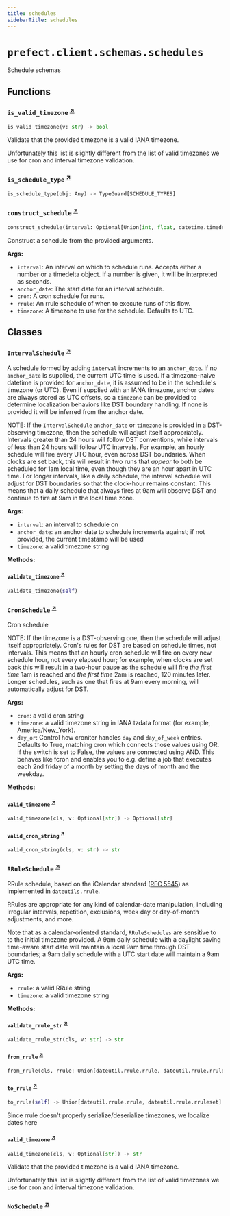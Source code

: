 ```yaml
---
title: schedules
sidebarTitle: schedules
---
```


# `prefect.client.schemas.schedules`



Schedule schemas


## Functions

### `is_valid_timezone` <sup><a href="https://github.com/prefecthq/prefect/blob/main/src/prefect/client/schemas/schedules.py#L29" target="_blank">↗</a></sup>

```python
is_valid_timezone(v: str) -> bool
```


Validate that the provided timezone is a valid IANA timezone.

Unfortunately this list is slightly different from the list of valid
timezones we use for cron and interval timezone validation.


### `is_schedule_type` <sup><a href="https://github.com/prefecthq/prefect/blob/main/src/prefect/client/schemas/schedules.py#L333" target="_blank">↗</a></sup>

```python
is_schedule_type(obj: Any) -> TypeGuard[SCHEDULE_TYPES]
```

### `construct_schedule` <sup><a href="https://github.com/prefecthq/prefect/blob/main/src/prefect/client/schemas/schedules.py#L337" target="_blank">↗</a></sup>

```python
construct_schedule(interval: Optional[Union[int, float, datetime.timedelta]] = None, anchor_date: Optional[Union[datetime.datetime, str]] = None, cron: Optional[str] = None, rrule: Optional[str] = None, timezone: Optional[str] = None) -> SCHEDULE_TYPES
```


Construct a schedule from the provided arguments.

**Args:**
- `interval`: An interval on which to schedule runs. Accepts either a number
or a timedelta object. If a number is given, it will be interpreted as seconds.
- `anchor_date`: The start date for an interval schedule.
- `cron`: A cron schedule for runs.
- `rrule`: An rrule schedule of when to execute runs of this flow.
- `timezone`: A timezone to use for the schedule. Defaults to UTC.


## Classes

### `IntervalSchedule` <sup><a href="https://github.com/prefecthq/prefect/blob/main/src/prefect/client/schemas/schedules.py#L46" target="_blank">↗</a></sup>


A schedule formed by adding `interval` increments to an `anchor_date`. If no
`anchor_date` is supplied, the current UTC time is used.  If a
timezone-naive datetime is provided for `anchor_date`, it is assumed to be
in the schedule's timezone (or UTC). Even if supplied with an IANA timezone,
anchor dates are always stored as UTC offsets, so a `timezone` can be
provided to determine localization behaviors like DST boundary handling. If
none is provided it will be inferred from the anchor date.

NOTE: If the `IntervalSchedule` `anchor_date` or `timezone` is provided in a
DST-observing timezone, then the schedule will adjust itself appropriately.
Intervals greater than 24 hours will follow DST conventions, while intervals
of less than 24 hours will follow UTC intervals. For example, an hourly
schedule will fire every UTC hour, even across DST boundaries. When clocks
are set back, this will result in two runs that *appear* to both be
scheduled for 1am local time, even though they are an hour apart in UTC
time. For longer intervals, like a daily schedule, the interval schedule
will adjust for DST boundaries so that the clock-hour remains constant. This
means that a daily schedule that always fires at 9am will observe DST and
continue to fire at 9am in the local time zone.

**Args:**
- `interval`: an interval to schedule on
- `anchor_date`: an anchor date to schedule increments against;
if not provided, the current timestamp will be used
- `timezone`: a valid timezone string


**Methods:**

#### `validate_timezone` <sup><a href="https://github.com/prefecthq/prefect/blob/main/src/prefect/client/schemas/schedules.py#L85" target="_blank">↗</a></sup>

```python
validate_timezone(self)
```

### `CronSchedule` <sup><a href="https://github.com/prefecthq/prefect/blob/main/src/prefect/client/schemas/schedules.py#L100" target="_blank">↗</a></sup>


Cron schedule

NOTE: If the timezone is a DST-observing one, then the schedule will adjust
itself appropriately. Cron's rules for DST are based on schedule times, not
intervals. This means that an hourly cron schedule will fire on every new
schedule hour, not every elapsed hour; for example, when clocks are set back
this will result in a two-hour pause as the schedule will fire *the first
time* 1am is reached and *the first time* 2am is reached, 120 minutes later.
Longer schedules, such as one that fires at 9am every morning, will
automatically adjust for DST.

**Args:**
- `cron`: a valid cron string
- `timezone`: a valid timezone string in IANA tzdata format (for example,
America/New_York).
- `day_or`: Control how croniter handles `day` and `day_of_week`
entries. Defaults to True, matching cron which connects those values using
OR. If the switch is set to False, the values are connected using AND. This
behaves like fcron and enables you to e.g. define a job that executes each
2nd friday of a month by setting the days of month and the weekday.


**Methods:**

#### `valid_timezone` <sup><a href="https://github.com/prefecthq/prefect/blob/main/src/prefect/client/schemas/schedules.py#L138" target="_blank">↗</a></sup>

```python
valid_timezone(cls, v: Optional[str]) -> Optional[str]
```

#### `valid_cron_string` <sup><a href="https://github.com/prefecthq/prefect/blob/main/src/prefect/client/schemas/schedules.py#L143" target="_blank">↗</a></sup>

```python
valid_cron_string(cls, v: str) -> str
```

### `RRuleSchedule` <sup><a href="https://github.com/prefecthq/prefect/blob/main/src/prefect/client/schemas/schedules.py#L168" target="_blank">↗</a></sup>


RRule schedule, based on the iCalendar standard
([RFC 5545](https://datatracker.ietf.org/doc/html/rfc5545)) as
implemented in `dateutils.rrule`.

RRules are appropriate for any kind of calendar-date manipulation, including
irregular intervals, repetition, exclusions, week day or day-of-month
adjustments, and more.

Note that as a calendar-oriented standard, `RRuleSchedules` are sensitive to
to the initial timezone provided. A 9am daily schedule with a daylight saving
time-aware start date will maintain a local 9am time through DST boundaries;
a 9am daily schedule with a UTC start date will maintain a 9am UTC time.

**Args:**
- `rrule`: a valid RRule string
- `timezone`: a valid timezone string


**Methods:**

#### `validate_rrule_str` <sup><a href="https://github.com/prefecthq/prefect/blob/main/src/prefect/client/schemas/schedules.py#L197" target="_blank">↗</a></sup>

```python
validate_rrule_str(cls, v: str) -> str
```

#### `from_rrule` <sup><a href="https://github.com/prefecthq/prefect/blob/main/src/prefect/client/schemas/schedules.py#L201" target="_blank">↗</a></sup>

```python
from_rrule(cls, rrule: Union[dateutil.rrule.rrule, dateutil.rrule.rruleset]) -> 'RRuleSchedule'
```

#### `to_rrule` <sup><a href="https://github.com/prefecthq/prefect/blob/main/src/prefect/client/schemas/schedules.py#L250" target="_blank">↗</a></sup>

```python
to_rrule(self) -> Union[dateutil.rrule.rrule, dateutil.rrule.rruleset]
```

Since rrule doesn't properly serialize/deserialize timezones, we localize dates
here


#### `valid_timezone` <sup><a href="https://github.com/prefecthq/prefect/blob/main/src/prefect/client/schemas/schedules.py#L308" target="_blank">↗</a></sup>

```python
valid_timezone(cls, v: Optional[str]) -> str
```

Validate that the provided timezone is a valid IANA timezone.

Unfortunately this list is slightly different from the list of valid
timezones we use for cron and interval timezone validation.


### `NoSchedule` <sup><a href="https://github.com/prefecthq/prefect/blob/main/src/prefect/client/schemas/schedules.py#L324" target="_blank">↗</a></sup>
